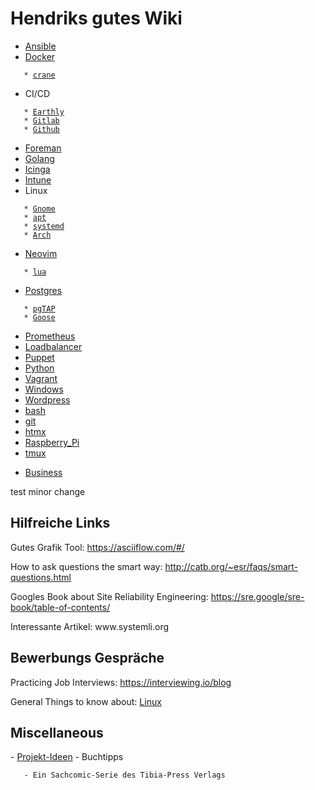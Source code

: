 = Hendriks gutes Wiki =

* [[Ansible]]
* [[Docker]]
    * [[crane]]
* CI/CD
    * [[Earthly]]
    * [[Gitlab]]
    * [[Github]]
* [[Foreman]]
* [[Golang]]
* [[Icinga]]
* [[Intune]]
* Linux
    * [[Gnome]]
    * [[apt]]
    * [[systemd]]
    * [[Arch]]
* [[Neovim]]
    * [[lua]]
* [[Postgres]]
    * [[pgTAP]]
    * [[Goose]]
* [[Prometheus]]
* [[Loadbalancer]]
* [[Puppet]]
* [[Python]]
* [[Vagrant]]
* [[Windows]]
* [[Wordpress]]
* [[bash]]
* [[git]]
* [[htmx]]
* [[Raspberry_Pi]]
* [[tmux]]

* [[Business]]

test
minor change

== Hilfreiche Links ==

Gutes Grafik Tool: https://asciiflow.com/#/

How to ask questions the smart way: http://catb.org/~esr/faqs/smart-questions.html

Googles Book about Site Reliability Engineering: [[https://sre.google/sre-book/table-of-contents/]]

Interessante Artikel: www.systemli.org

== Bewerbungs Gespräche ==

Practicing Job Interviews: https://interviewing.io/blog

General Things to know about: [[Linux]]

== Miscellaneous ==

- [[Projekt-Ideen]]
- Buchtipps
    - Ein Sachcomic-Serie des Tibia-Press Verlags

